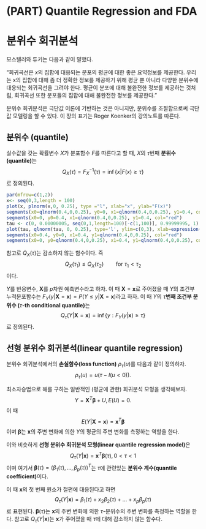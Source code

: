 # (PART) Quantile Regression and FDA {-}

# 분위수 회귀분석 {#qr}

모스텔러와 튜키는 다음과 같이 말했다.

"회귀곡선은 $x$의 집합에 대응되는 분포의 평균에 대한 좋은 요약정보를 제공한다. 우리는 x의 집합에 대해 좀 더 정확한 정보를 제공하기 위해 평균 뿐 아니라 다양한 분위수에 대응되는 회귀곡선을 그려야 한다. 평균이 분포에 대해 불완전한 정보를 제공하는 것처럼, 회귀곡선 또한 분포들의 집합에 대해 불완전한 정보를 제공한다."

분위수 회귀분석은 극단값 이론에 기반하는 것은 아니지만, 분위수를 조절함으로써 극단값 모델링을 할 수 있다. 이 장의 표기는 Roger Koenker의 강의노트를 따른다.

## 분위수 (quantile)

<div class="definition">

실수값을 갖는 확률변수 $X$가 분포함수 $F$를 따른다고 할 때, $X$의 $\tau$번째 **분위수(quantile)**는
$$Q_{X}(\tau)=F_{X}^{-1}(\tau)=\inf\{x|F(x)\geq \tau\}$$
로 정의된다.

```r
par(mfrow=c(1,2))
x<- seq(0,3,length = 100)
plot(x, plnorm(x,0, 0.25), type ="l", xlab="x", ylab="F(x)")
segments(x0=qlnorm(0.4,0,0.25), y0=0, x1=qlnorm(0.4,0,0.25), y1=0.4, col="red")
segments(x0=0, y0=0.4, x1=qlnorm(0.4,0,0.25), y1=0.4, col="red")
tau <- c(0, 0.00000005, seq(0,1,length=100)[-c(1,100)], 0.99999995, 1)
plot(tau, qlnorm(tau, 0, 0.25), type='l', ylim=c(0,3), xlab=expression(tau), ylab=expression(paste("Q(", tau, ")")))
segments(x0=0.4, y0=0, x1=0.4, y1=qlnorm(0.4,0,0.25), col="red")
segments(x0=0, y0=qlnorm(0.4,0,0.25), x1=0.4, y1=qlnorm(0.4,0,0.25), col="red")
```

참고로 $Q_{X}(\tau)$는 감소하지 않는 함수이다. 즉
$$Q_{X}(\tau_{1}) \leq Q_{X}(\tau_{2}) \qquad{ \text{for } \tau_{1} < \tau_{2}}$$
이다.

</div>

<div class="definition">

$Y$를 반응변수, $\mathbf{X}$를 $p$차원 예측변수라고 하자. 이 때 $\mathbf{X}=\mathbf{x}$로 주어졌을 때 $Y$의 조건부 누적분포함수는 $F_{Y}(y|\mathbf{X}=\mathbf{x})=P(Y\leq y|\mathbf{X}=\mathbf{x})$라고 하자. 이 때 $Y$의 $\tau$**번째 조건부 분위수 (**$\tau$**-th conditional quantile)**는
$$Q_{\tau}(Y|\mathbf{X}=\mathbf{x})=\inf\{y:F_{Y}(y|\mathbf{x})\geq \tau\}$$
로 정의된다.

</div>

## 선형 분위수 회귀분석(linear quantile regression)

분위수 회귀분석에서의 **손실함수(loss function)** $\rho_{\tau}(u)$를 다음과 같이 정의하자.
$$\rho_{\tau}(u)=u(\tau -I(u<0)).$$

최소자승법으로 해를 구하는 일반적인 (평균에 관한) 회귀분석 모형을 생각해보자.
$$Y=\mathbf{X}^{T}\boldsymbol{\beta}+U, E(U)=0.$$
이 때
$$E(Y|\mathbf{X}=\mathbf{x})=\mathbf{x}^{T}\boldsymbol{\beta}$$
이며 $\boldsymbol{\beta}$는 $\mathbf{x}$의 주변 변화에 의한 $Y$의 평균의 주변 변화를 측정하는 역할을 한다.

이와 비슷하게 **선형 분위수 회귀분석 모형(linear quantile regression model)**은
$$Q_{\tau}(Y|\mathbf{x})=\mathbf{x}^{T}\boldsymbol{\beta}(\tau), 0<\tau <1$$
이며 여기서 $\boldsymbol{\beta}(\tau)=(\beta_{1}(\tau),\ldots , \beta_{p}(\tau))^{T}$는 $\tau$에 관련있는 **분위수 계수(quantile coefficient)**이다.

이 때 $\mathbf{x}$의 첫 번째 원소가 절편에 대응된다고 하면
$$Q_{\tau}(Y|\mathbf{x})=\beta_{1}(\tau)+x_{2}\beta_{2}(\tau)+\ldots +x_{p}\beta_{p}(\tau)$$
로 표현된다. $\boldsymbol{\beta}(\tau)$는 $\mathbf{x}$의 주변 변화에 의한 $\tau$-분위수의 주변 변화를 측정하는 역할을 한다. 참고로 $Q_{\tau}(Y|\mathbf{x})$는 $\mathbf{x}$가 주어졌을 때 $\tau$에 대해 감소하지 않는 함수다.
